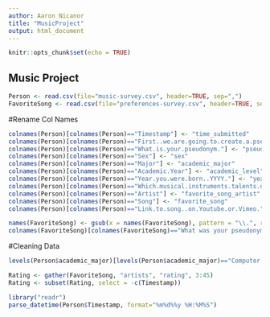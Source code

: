 ---
author: Aaron Nicanor
title: "MusicProject"
output: html_document
---

```{r setup, include=FALSE}
knitr::opts_chunk$set(echo = TRUE)
```

## Music Project

```{r}
Person <- read.csv(file="music-survey.csv", header=TRUE, sep=",")
FavoriteSong <- read.csv(file="preferences-survey.csv", header=TRUE, sep=",")
```

#Rename Col Names
```{r}
colnames(Person)[colnames(Person)=="Timestamp"] <- "time_submitted"
colnames(Person)[colnames(Person)=="First..we.are.going.to.create.a.pseudonym.for.you.to.keep.this.survey.anonymous..more.or.less...Which.pseudonym.generator.would.you.prefer."] <- "pseudonym_generator"
colnames(Person)[colnames(Person)=="What.is.your.pseudonym."] <- "pseudonym"
colnames(Person)[colnames(Person)=="Sex"] <- "sex"
colnames(Person)[colnames(Person)=="Major"] <- "academic_major"
colnames(Person)[colnames(Person)=="Academic.Year"] <- "academic_level"
colnames(Person)[colnames(Person)=="Year.you.were.born..YYYY."] <- "year_born"
colnames(Person)[colnames(Person)=="Which.musical.instruments.talents.do.you.play...Select.all.that.apply."] <- "instrument_list"
colnames(Person)[colnames(Person)=="Artist"] <- "favorite_song_artist"
colnames(Person)[colnames(Person)=="Song"] <- "favorite_song"
colnames(Person)[colnames(Person)=="Link.to.song..on.Youtube.or.Vimeo."] <- "favorite_song_link"

names(FavoriteSong) <- gsub(x = names(FavoriteSong), pattern = "\\.", replacement = " ")
colnames(FavoriteSong)[colnames(FavoriteSong)=="What was your pseudonym "] <- "pseudonym"
```

#Cleaning Data
```{r}
levels(Person$academic_major)[levels(Person$academic_major)=="Computer information systems"]<-"Computer Information Systems"
```

```{r}
Rating <- gather(FavoriteSong, "artists", "rating", 3:45)
Rating <- subset(Rating, select = -c(Timestamp))
```

```{r}
library("readr")
parse_datetime(Person$Timestamp, format="%m%d%%y %H:%M%S")
```